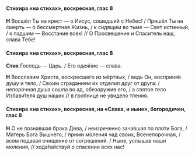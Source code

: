 #### Стихира «на стихах», воскресная, глас 8

**Н** Восшёл Ты на крест — о Иисус, сошедший с Небес! / Пришёл Ты на смерть — о бессмертная Жизнь, / к сидящим во тьме — Свет истинный, / к падшим — Восстание всех! // О Просвещение и Спаситель наш, слава Тебе!

#### Стихира «на стихах», воскресная, глас 8

**Стих** Господь — Царь. / Его одея́ние — слава.

**Н** Восславим Христа, воскресшего из мёртвых, / ведь Он, восприня́в душу и тело, / Своим страданием их отделил друг от друга: / непорочная душа сошла во ад, обезоружив его, / а святое тело Избави́теля душ наших // в гробнице не увидело тления.

#### Стихира «на стихах», воскресная, на «Слава, и ныне», богородичен, глас 8

**Н** О не познавшая брака Дева, / неизреченно зача́вшая по пло́ти Бога, / Матерь Бога Вышнего, / прими моления чад своих, Всенепорочная, / всем подавая очищение от согрешений. / Ныне, услышав наши моления, // хода́тайствуй о спасении всех нас!
